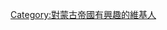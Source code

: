 {{Userbox-2
  |id1= [[File:Mn emp.jpg|60px]]
  |id1-c=#476dda
  |id1-s=9
  |info=<span style="color:#b6da47; font-size:110%"><b>这位用户对[[蒙古帝国]]有着浓厚的研究兴趣。</b></span>
  |info-c=#7d70f5
  |info-s=9
  |border-c=#b6da47
  |id2-c=#476dda
  |id2=[[File:Genghis khan.jpg|50px]]
}}
[[Category:對蒙古帝國有興趣的維基人]]